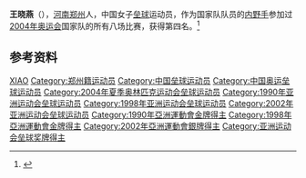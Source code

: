 {{Otheruses|王晓燕}}
'''王晓燕'''（{{bd|1970年|11月13日||}}），[[河南|河南]][[郑州|郑州]]人，中国女子[[垒球|垒球]]运动员，作为国家队队员的[[内野手|内野手]]参加过[[2004年奥运会|2004年奥运会]]国家队的所有八场比赛，获得第四名。<ref>{{Cite web |url=http://www.sports-reference.com/olympics/athletes/wa/wang-xiaoyan-3.html |title=Wang Xiaoyan Bio, Stats, and Results |publisher=sports-reference.com |accessdate=5 August 2014 |archive-date=2020-04-17 |archive-url=https://web.archive.org/web/20200417164544/https://www.sports-reference.com/olympics/athletes/wa/wang-xiaoyan-3.html |dead-url=no }}</ref>

== 参考资料 ==
{{Reflist}}

{{Authority control}}
{{DEFAULTSORT:Wang王}}
[[Category:王姓|XIAO]]
[[Category:郑州籍运动员|Category:郑州籍运动员]]
[[Category:中国垒球运动员|Category:中国垒球运动员]]
[[Category:中国奥运垒球运动员|Category:中国奥运垒球运动员]]
[[Category:2004年夏季奥林匹克运动会垒球运动员|Category:2004年夏季奥林匹克运动会垒球运动员]]
[[Category:1990年亚洲运动会垒球运动员|Category:1990年亚洲运动会垒球运动员]]
[[Category:1998年亚洲运动会垒球运动员|Category:1998年亚洲运动会垒球运动员]]
[[Category:2002年亚洲运动会垒球运动员|Category:2002年亚洲运动会垒球运动员]]
[[Category:1990年亞洲運動會金牌得主|Category:1990年亞洲運動會金牌得主]]
[[Category:1998年亞洲運動會金牌得主|Category:1998年亞洲運動會金牌得主]]
[[Category:2002年亞洲運動會銀牌得主|Category:2002年亞洲運動會銀牌得主]]
[[Category:亚洲运动会垒球奖牌得主|Category:亚洲运动会垒球奖牌得主]]